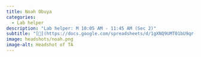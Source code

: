 ```yaml
---
title: Noah Obuya
categories:
  - Lab helper
description: "Lab helper: M 10:05 AM - 11:45 AM (Sec 2)"
subtitle: "[🔗](https://docs.google.com/spreadsheets/d/1gXNQ9UMT01bU9qr-YDsA2GIpslldHmfwPg1gcOj2GTA/edit?usp=sharing)"
image: headshots/noah.png
image-alt: Headshot of TA
---
```

